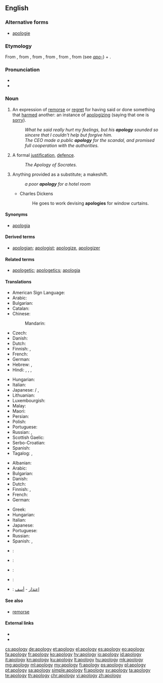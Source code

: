 ==English==

{{wikipedia}}

===Alternative forms===
* [[apologie]] {{qualifier|archaic}}

===Etymology===
From {{etyl|fr|en}} {{term|apologie|lang=fr}}, from {{etyl|LL.|en}} {{term|apologia}}, from {{etyl|grc|en}} {{term|ἀπολογία||a speech in defence|tr=apologia|lang=grc}}, from {{term|ἀπολογοῦμαι||I speak in one's defense|tr=apologoumai|lang=grc}}, from {{term|ἀπόλογος||an account, story|tr=apologos|lang=grc}}, from {{term|ἀπό||from, off|tr=apo|lang=grc}} (see ''[[apo-]]'') + {{term|λόγος||speech|tr=logos|lang=grc}}.

===Pronunciation===
* {{IPA|/əˈpɒl.ə.dʒi/}}
* {{audio|en-us-apology.ogg|Audio (US)|lang=en}}

===Noun===
{{en-noun|apologies}}

# An expression of [[remorse]] or [[regret]] for having said or done something that [[harm]]ed another: an instance of [[apologize|apologizing]] (saying that one is [[sorry]]).
#: ''What he said really hurt my feelings, but his '''apology''' sounded so sincere that I couldn't help but forgive him.''
#: ''The CEO made a public '''apology''' for the scandal, and promised full cooperation with the authorities.''
# A formal [[justification]], [[defence]].
#: ''The Apology of Socrates.''
# Anything provided as a substitute; a makeshift.
#: ''a poor '''apology''' for a hotel room''
#* Charles Dickens
#*: He goes to work devising '''apologies''' for window curtains.

====Synonyms====
* {{sense|formal justification}} [[apologia]]

====Derived terms====
* [[apologian]]; [[apologist]]; [[apologize]], [[apologizer]]

====Related terms====
* [[apologetic]]; [[apologetics]]; [[apologia]]

====Translations====
{{trans-top|an expression of regret}}
* American Sign Language: {{t|ase|A@Chest-PalmBack CirclesVert}}
* Arabic: {{t|ar|اعتذار|m|tr=i3tidhaar|sc=Arab}}
* Bulgarian: {{t+|bg|извинение|n|tr=izvinénie|sc=Cyrl}}
* Catalan: {{t|ca|disculpa|f}}
* Chinese:
*: Mandarin: {{t+|cmn|抱歉|tr=bàoqiàn|sc=Hani}}
* Czech: {{t+|cs|omluva|f}}
* Danish: {{t|da|undskyldning|c}}
* Dutch: {{t+|nl|verontschuldiging|f}}
* Finnish: {{t|fi|anteeksipyyntö}}, {{t|fi|pahoittelu}}
* French: {{t+|fr|excuse|f}}
* German: {{t+|de|Entschuldigung|f}}
* Hebrew: {{t+|he|התנצלות|f|tr=hitnatzlút}}, {{t+|he|סליחה|f|tr=slikhá}}
* Hindi: {{t|hi|क्षमा|m|tr=kṣamā|sc=Deva}}, {{t|hi|क्षमायाचना|tr=kṣamāyāchanā|sc=Deva}}, {{t|hi|दोर्षस्वीकार|tr=dorṣasveekār|sc=Deva}}, {{t|hi|माफी|tr=māphī|sc=Deva}}
{{trans-mid}}
* Hungarian: {{t+|hu|bocsánatkérés}}
* Italian: {{t+|it|apologia|f}}
* Japanese: {{t|ja|詫び|tr=わび, wabi}} / {{t|ja|侘び|tr=わび, wabi}}, {{t+|ja|謝罪|tr=しゃざい, shazai}}
* Lithuanian: {{t+|lt|atsiprašymas}}
* Luxembourgish: {{t|lb|Entschëllegung|f}}
* Malay: {{t|ms|permintaan maaf}}
* Maori: {{t|mi|whakapāha}}
* Persian: {{t+|fa|پوزش|tr=puzeš|sc=fa-Arab}}
* Polish: {{t|pl|przeprosiny|p}}
* Portuguese: {{t+|pt|desculpa|f}}
* Russian: {{t+|ru|извинение|n|tr=izvinénije|sc=Cyrl}}, {{t+|ru|прощение|n|tr=proščénije|sc=Cyrl}}
* Scottish Gaelic: {{t|gd|leisgeul|m}}
* Serbo-Croatian: {{t|sh|извињење|n|tr=izvinjenje|sc=Cyrl}}
* Spanish: {{t+|es|disculpa|f}}
* Tagalog: {{t|tl|patawad}}, {{t+|tl|paumanhin}}
{{trans-bottom}}

{{trans-top|formal justification, defence}}
* Albanian: {{t+|sq|apologji}}
* Arabic: {{t|ar|دفاع}}
* Bulgarian: {{t+|bg|оправдание}}
* Danish: {{t|da|forsvar|n}}
* Dutch: {{t+|nl|verweer|n}}
* Finnish: {{t|fi|puolustus}}, {{t|fi|puolustuskirjoitus}}
* French: {{t+|fr|apologie|f}}
* German: {{t+|de|Apologie|f}}
{{trans-mid}}
* Greek: {{t+|el|απολογία|f|tr=apología}}
* Hungarian: {{t+|hu|védőbeszéd}}
* Italian: {{t+|it|apologia|f}}
* Japanese: {{t+|ja|弁明|tr=べんめい, benmei}}
* Portuguese: {{t+|pt|apologia|f}}
* Russian: {{t+|ru|извинение|n|tr=izvinénije|sc=Cyrl}}
* Spanish: {{t+|es|disculpa|f}}, {{t+|es|excusa|f}}
{{trans-bottom}}

{{checktrans-top}}
* {{ttbc|ca}}: {{t|ca|disculpa|f}}
* {{ttbc|id}}: {{t+|id|maaf}}
* {{ttbc|ko}}: {{t+|ko|사과|tr=sagwa}}
{{trans-mid}}
* {{ttbc|no}}: {{t|no|unnskyldning}}
* {{ttbc|ar}}: [[إعتذار]] - [[أسف]]
{{trans-bottom}}

====See also====
* [[remorse]]

====External links====
* {{R:Webster 1913}}
* {{R:Century 1911}}

[[cs:apology]]
[[de:apology]]
[[et:apology]]
[[el:apology]]
[[es:apology]]
[[eo:apology]]
[[fa:apology]]
[[fr:apology]]
[[ko:apology]]
[[hy:apology]]
[[io:apology]]
[[id:apology]]
[[it:apology]]
[[kn:apology]]
[[ku:apology]]
[[lt:apology]]
[[hu:apology]]
[[mk:apology]]
[[mg:apology]]
[[ml:apology]]
[[my:apology]]
[[fj:apology]]
[[ps:apology]]
[[pl:apology]]
[[pt:apology]]
[[sa:apology]]
[[simple:apology]]
[[fi:apology]]
[[sv:apology]]
[[ta:apology]]
[[te:apology]]
[[th:apology]]
[[chr:apology]]
[[vi:apology]]
[[zh:apology]]